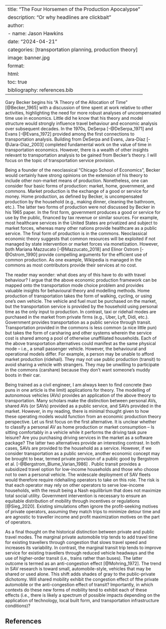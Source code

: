 
---
title: "The Four Horsemen of the Production Apocalypse"
description: "Or why headlines are clickbait"
author:
  - name: Jason Hawkins
date: "2024-04-21"
categories: [transportation planning, production theory]
image: banner.jpg
format: 
  html:
    toc: true
bibliography: references.bib
---

Gary Becker begins his “A Theory of the Allocation of Time” [@Becker_1965] with a discussion of time spent at work relative to other activities, highlighting the need for more robust analyses of uncompensated time use in economics. Little did he know that his theory and model structure would strongly influence travel behaviour and economic analysis over subsequent decades. In the 1970s, DeSerpa [-@DeSerpa_1971] and Evans [-@Evans_1972] provided among the first connections to transportation analysis. Building from DeSerpa and Evans, Jara-Díaz [-@Jara-Díaz_2003] completed fundamental work on the value of time in transportation economics. However, there is a wealth of other insights relevant to transportation analysis to be gained from Becker’s theory. I will focus on the topic of transportation service provision.

Being a founder of the neoclassical “Chicago School of Economics”, Becker would certainly have strong opinions on the extension of his theory to include other non-market means of production. Nonetheless, one can consider four basic forms of production: market, home, government, and commons. Market production is the exchange of a good or service for money. Home production, as defined by Becker, is uncompensated production by the household (e.g., making dinner, cleaning the bathroom, etc.). The latter two forms of production were not discussed by Becker in his 1965 paper. In the first form, government produces a good or service for use by the public, financed by tax revenue or similar sources. For example, most healthcare services in the United States are privatized and subject to market forces, whereas many other nations provide healthcare as a public service. The final form of production is in the commons. Neoclassical economic theory suggests that common resources will be exploited if not managed by state intervention or market forces via monetization. However, both Mariana Mazzucato [-@Mazzucato_2018] and Elinor Ostrom [-@Ostrom_1990] provide compelling arguments for the efficient use of common production. As one example, Wikipedia is managed in the commons as most contributors provide their services at no cost.

The reader may wonder: what does any of this have to do with travel behaviour? I argue that the above economic production framework can be mapped onto the transportation mode choice problem and provides valuable insights for behavioural theory and modelling methods. Home production of transportation takes the form of walking, cycling, or using one’s own vehicle. The vehicle and fuel must be purchased on the market, but the transportation service is provided by the household using personal time as the only input to production. In contrast, taxi or ridehail modes are purchased in the market from private firms (e.g., Uber, Lyft, Didi, etc.). Government provides transportation as a public service through transit. Transportation provided in the commons is less common (a nice little pun) but takes the form of carsharing and other systems wherein the service cost is shared among a pool of otherwise unaffiliated households. Each of the above transportation alternatives could manifest as the same physical mode – i.e., a small passenger vehicle. However, the behavioural and operational models differ. For example, a person may be unable to afford market production (ridehail). They may not use public production (transit) to avoid sharing a vehicle with strangers. They may be unwilling to participate in the commons (carshare) because they don’t want someone’s muddy boots in their car.

Being trained as a civil engineer, I am always keen to find concrete (two puns in one article is the limit) applications for theory. The modelling of autonomous vehicles (AVs) provides an application of the above theory to transportation. Many scholars make the distinction between personal AVs, shared AVs (or SAVs) provided as a public service, and SAVs provided in the market. However, in my reading, there is minimal thought given to how these operating models would function from an economic production theory perspective. Let us first focus on the first alternative. It is unclear whether to classify a personal AV as home production or market consumption – Is sitting comfortably in a vehicle while it performs the driving task pure leisure? Are you purchasing driving services in the market as a software package? The latter two alternatives provide an interesting contrast. In both cases, SAVs are provided to the household as a service. However, if we consider transportation as a public service, another economic concept may be brought to bear, termed private provision of a public good by Bergstrom et al. [-@Bergstrom_Blume_Varian_1986] . Public transit provides a subsidized travel option for low-income households and those who choose not to own a personal vehicle. The widescale deployment of SAV fleets would therefore require ridehailing operators to take on this role. The risk is that each operator may rely on other operators to serve low-income households, with the result being a Nash equilibrium that does not maximize total social utility. Government intervention is necessary to ensure an equitable distribution of mobility through incentives or regulations [@Sieg_2020]. Existing simulations often ignore the profit-seeking motives of private operators, assuming they match trips to minimize detour time and are agnostic to traveller income and profit maximization motives on the part of operators.

As a final thought on the historical distinction between private and public travel modes. The marginal private automobile trip tends to add travel time for existing travellers through congestion that slows travel speed and increases its variability. In contrast, the marginal transit trip tends to improve service for existing travellers through reduced vehicle headways and the use of higher-order transit (i.e., trains rather than buses). The latter outcome is termed as an anti-congestion effect [@Mohring_1972]. The trend in SAV research is toward small, automobile-style, vehicles that may be shared or used alone. This shift adds shades of gray to the public-private dichotomy. Will shared mobility exhibit the congestion effect of fthe private automobile or the anti-congestion effect of transit? Importantly, in which contexts do these new forms of mobility tend to exhibit each of these effects (i.e., there is likely a spectrum of possible impacts depending on the application of technology, local built form, and transportation infrastructure conditions)?

## References
::: {#refs}
:::